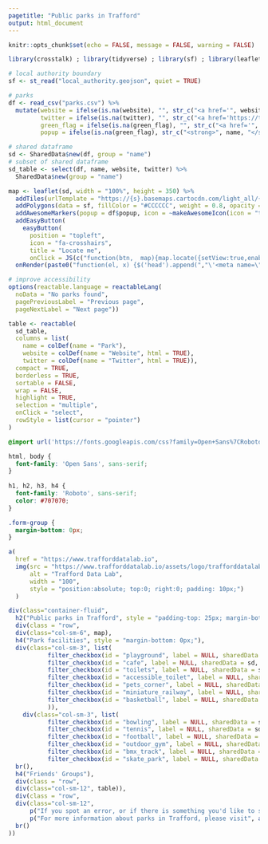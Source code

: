 ```yaml
---
pagetitle: "Public parks in Trafford"
output: html_document
---
```


```r
knitr::opts_chunk$set(echo = FALSE, message = FALSE, warning = FALSE)

library(crosstalk) ; library(tidyverse) ; library(sf) ; library(leaflet) ; library(leaflet.extras) ; library(reactable) ; library(shiny) ; library(htmlwidgets) ; library(htmltools)

# local authority boundary
sf <- st_read("local_authority.geojson", quiet = TRUE)

# parks
df <- read_csv("parks.csv") %>% 
  mutate(website = ifelse(is.na(website), "", str_c("<a href='", website, "'target='_blank'>", str_remove(website, "http://www.|https://www.|www.|http://|https://"), "</a>")),
         twitter = ifelse(is.na(twitter), "", str_c("<a href='https://twitter.com/", twitter, "' target='_blank'>@", twitter, "</a>")),
         green_flag = ifelse(is.na(green_flag), "", str_c("<a href='", green_flag, "'target='_blank'>Green Flag Award winner</a>")),
         popup = ifelse(is.na(green_flag), str_c("<strong>", name, "</strong>") %>% map(HTML), str_c("<strong>", name, "</strong><br/>", green_flag) %>% map(HTML)))

# shared dataframe
sd <- SharedData$new(df, group = "name")
# subset of shared dataframe
sd_table <- select(df, name, website, twitter) %>%
  SharedData$new(group = "name")
```

```r
map <- leaflet(sd, width = "100%", height = 350) %>%
  addTiles(urlTemplate = "https://{s}.basemaps.cartocdn.com/light_all/{z}/{x}/{y}{r}.png", attribution = '&copy; <a href="https://www.openstreetmap.org/copyright">OpenStreetMap</a> contributors &copy; <a href="https://carto.com/attributions">CARTO</a> | <a href="https://www.ons.gov.uk/methodology/geography/licences">Contains OS data © Crown copyright and database right (2020)</a>', options = tileOptions(minZoom = 11, maxZoom = 18)) %>%
  addPolygons(data = sf, fillColor = "#CCCCCC", weight = 0.8, opacity = 1, color = "#212121") %>%  
  addAwesomeMarkers(popup = df$popup, icon = ~makeAwesomeIcon(icon = "tree-deciduous", library = "glyphicon", iconColor = "#006d2c", markerColor = "lightgreen")) %>%
  addEasyButton(
    easyButton(
      position = "topleft",
      icon = "fa-crosshairs",
      title = "Locate me",
      onClick = JS(c("function(btn,  map){map.locate({setView:true,enableHighAccuracy: true })}")))) %>% 
  onRender(paste0("function(el, x) {$('head').append(","\'<meta name=\"viewport\" content=\"width=device-width, initial-scale=1.0\">\'",");}"))
```

```r
# improve accessibility
options(reactable.language = reactableLang(
  noData = "No parks found",
  pagePreviousLabel = "Previous page",
  pageNextLabel = "Next page"))

table <- reactable(
  sd_table,
  columns = list(
    name = colDef(name = "Park"),
    website = colDef(name = "Website", html = TRUE),
    twitter = colDef(name = "Twitter", html = TRUE)),
  compact = TRUE,
  borderless = TRUE,
  sortable = FALSE,
  wrap = FALSE,
  highlight = TRUE,
  selection = "multiple",
  onClick = "select",
  rowStyle = list(cursor = "pointer")
)
```

```css
@import url('https://fonts.googleapis.com/css?family=Open+Sans%7CRoboto');

html, body {
  font-family: 'Open Sans', sans-serif;
}
        
h1, h2, h3, h4 {
  font-family: 'Roboto', sans-serif;
  color: #707070;
}

.form-group {
  margin-bottom: 0px;
}
```

```r
a(
  href = "https://www.trafforddatalab.io", 
  img(src = "https://www.trafforddatalab.io/assets/logo/trafforddatalab_logo.svg", 
      alt = "Trafford Data Lab", 
      width = "100",
      style = "position:absolute; top:0; right:0; padding: 10px;")
  )
```

```r
div(class="container-fluid",
  h2("Public parks in Trafford", style = "padding-top: 25px; margin-bottom: 20px;"),
  div(class = "row",
  div(class="col-sm-6", map),
  h4("Park facilities", style = "margin-bottom: 0px;"),
  div(class="col-sm-3", list(
           filter_checkbox(id = "playground", label = NULL, sharedData = sd, group = ~ifelse(playground == 1, "Playground", NA), inline = TRUE),
           filter_checkbox(id = "cafe", label = NULL, sharedData = sd, group = ~ifelse(cafe == 1, "Cafe", NA), inline = TRUE),
           filter_checkbox(id = "toilets", label = NULL, sharedData = sd, group = ~ifelse(toilets == 1, "Toilets", NA), inline = TRUE),
           filter_checkbox(id = "accessible_toilet", label = NULL, sharedData = sd, group = ~ifelse(accessible_toilet == 1, "Accessible toilet", NA), inline = TRUE),
           filter_checkbox(id = "pets_corner", label = NULL, sharedData = sd, group = ~ifelse(pets_corner == 1, "Pets' corner", NA), inline = TRUE),
           filter_checkbox(id = "miniature_railway", label = NULL, sharedData = sd, group = ~ifelse(miniature_railway == 1, "Miniature railway", NA), inline = TRUE),
           filter_checkbox(id = "basketball", label = NULL, sharedData = sd, group = ~ifelse(basketball == 1, "Basketball", NA), inline = TRUE)
           )),
    div(class="col-sm-3", list(
           filter_checkbox(id = "bowling", label = NULL, sharedData = sd, group = ~ifelse(bowling == 1, "Bowling green", NA), inline = TRUE),
           filter_checkbox(id = "tennis", label = NULL, sharedData = sd, group = ~ifelse(tennis == 1, "Tennis courts", NA), inline = TRUE),
           filter_checkbox(id = "football", label = NULL, sharedData = sd, group = ~ifelse(football == 1, "Football pitches", NA), inline = TRUE),
           filter_checkbox(id = "outdoor_gym", label = NULL, sharedData = sd, group = ~ifelse(outdoor_gym == 1, "Outdoor gym", NA), inline = TRUE),
           filter_checkbox(id = "bmx_track", label = NULL, sharedData = sd, group = ~ifelse(bmx_track == 1, "BMX track", NA), inline = TRUE)),
           filter_checkbox(id = "skate_park", label = NULL, sharedData = sd, group = ~ifelse(skate_park == 1, "Skate park", NA), inline = TRUE))),
  br(),
  h4("Friends' Groups"),
  div(class = "row",
  div(class="col-sm-12", table)),
  div(class = "row",
  div(class="col-sm-12", 
      p("If you spot an error, or if there is something you'd like to see added, please contact us at", a("infotrafford@trafford.gov.uk", href='mailto:infotrafford@trafford.gov.uk')), 
      p("For more information about parks in Trafford, please visit", a("trafford.gov.uk/parks", href='https://www.trafford.gov.uk/parks', target="_blank"))),
  br()
))
```
